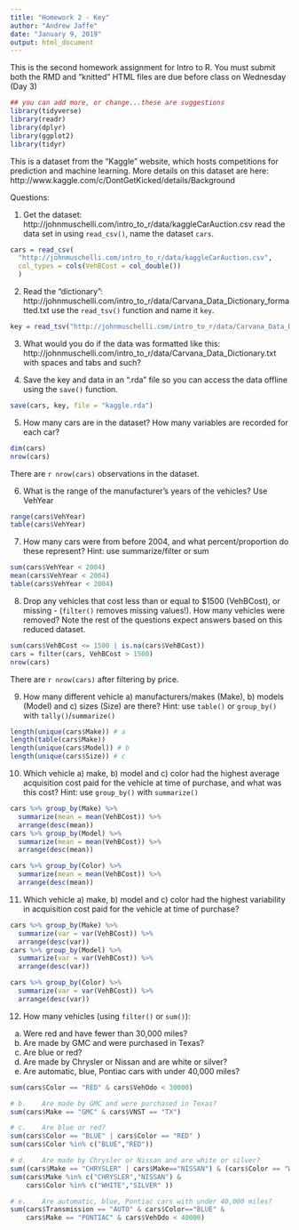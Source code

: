 ```yaml
---
title: "Homework 2 - Key"
author: "Andrew Jaffe"
date: "January 9, 2019"
output: html_document
---
```


This is the second homework assignment for Intro to R. You must submit both the RMD and "knitted" HTML files are due before class on Wednesday (Day 3)

```r
## you can add more, or change...these are suggestions
library(tidyverse)
library(readr)
library(dplyr)
library(ggplot2)
library(tidyr)
```

This is a dataset from the "Kaggle" website, which hosts competitions for prediction and machine learning. More details on this dataset are here: http://www.kaggle.com/c/DontGetKicked/details/Background

Questions: 

1)	Get the dataset: http://johnmuschelli.com/intro_to_r/data/kaggleCarAuction.csv
read the data set in using `read_csv()`, name the dataset `cars`.

```r
cars = read_csv(
  "http://johnmuschelli.com/intro_to_r/data/kaggleCarAuction.csv",
  col_types = cols(VehBCost = col_double())
  )
```

2)	Read the "dictionary": http://johnmuschelli.com/intro_to_r/data/Carvana_Data_Dictionary_formatted.txt
use the `read_tsv()` function and name it `key`. 

```r
key = read_tsv("http://johnmuschelli.com/intro_to_r/data/Carvana_Data_Dictionary_formatted.txt")
```

3) What would you do if the data was formatted like this: http://johnmuschelli.com/intro_to_r/data/Carvana_Data_Dictionary.txt with spaces and tabs and such?


4) Save the key and data in an ".rda" file so you can access the data offline using the `save()` function. 

```r
save(cars, key, file = "kaggle.rda")
```

5)	How many cars are in the dataset? How many variables are recorded for each car?

```r
dim(cars)
nrow(cars)
```

There are `r nrow(cars)` observations in the dataset.

6) What is the range of the manufacturer's years of the vehicles? Use VehYear

```r
range(cars$VehYear)
table(cars$VehYear)
```

7) How many cars were from before 2004, and what percent/proportion do these represent? Hint: use summarize/filter or sum

```r
sum(cars$VehYear < 2004)
mean(cars$VehYear < 2004)
table(cars$VehYear < 2004)
```

8) Drop any vehicles that cost less than or equal to $1500 (VehBCost), or missing - (`filter()` removes missing values!). How many vehicles were removed? 
Note the rest of the questions expect answers based on this reduced dataset.

```r
sum(cars$VehBCost <= 1500 | is.na(cars$VehBCost))
cars = filter(cars, VehBCost > 1500)
nrow(cars)
```

There are `r nrow(cars)` after filtering by price.

9) How many different vehicle a) manufacturers/makes (Make), b) models (Model) and c) sizes (Size) are there? Hint: use `table()` or `group_by()` with `tally()`/`summarize()`

```r
length(unique(cars$Make)) # a
length(table(cars$Make))
length(unique(cars$Model)) # b
length(unique(cars$Size)) # c
```

10)	Which vehicle a) make, b) model and c) color had the highest average acquisition cost paid for the vehicle at time of purchase, and what was this cost? Hint: use  `group_by()` with `summarize()`

```r
cars %>% group_by(Make) %>% 
  summarize(mean = mean(VehBCost)) %>% 
  arrange(desc(mean))
cars %>% group_by(Model) %>% 
  summarize(mean = mean(VehBCost)) %>% 
  arrange(desc(mean))

cars %>% group_by(Color) %>% 
  summarize(mean = mean(VehBCost)) %>% 
  arrange(desc(mean))
```

11)	Which vehicle a) make, b) model and c) color had the highest variability in acquisition cost paid for the vehicle at time of purchase?

```r
cars %>% group_by(Make) %>% 
  summarize(var = var(VehBCost)) %>% 
  arrange(desc(var))
cars %>% group_by(Model) %>% 
  summarize(var = var(VehBCost)) %>% 
  arrange(desc(var))

cars %>% group_by(Color) %>% 
  summarize(var = var(VehBCost)) %>% 
  arrange(desc(var))
```

12)	 How many vehicles (using `filter()` or `sum()`):
 a. Were red and have fewer than 30,000 miles?
 b. Are made by GMC and were purchased in Texas? 
 c. Are blue or red?
 d. Are made by Chrysler or Nissan and are white or silver?
 e. Are automatic, blue, Pontiac cars with under 40,000 miles? 
 
```r
sum(cars$Color == "RED" & cars$VehOdo < 30000)

# b.	Are made by GMC and were purchased in Texas? 
sum(cars$Make == "GMC" & cars$VNST == "TX")

# c.	Are blue or red?
sum(cars$Color == "BLUE" | cars$Color == "RED" )
sum(cars$Color %in% c("BLUE","RED"))

# d.	Are made by Chrysler or Nissan and are white or silver? 
sum((cars$Make == "CHRYSLER" | cars$Make=="NISSAN") & (cars$Color == "WHITE" | cars$Color == "WHITE" ))
sum(cars$Make %in% c("CHRYSLER","NISSAN") & 
	cars$Color %in% c("WHITE","SILVER" ))

# e.	Are automatic, blue, Pontiac cars with under 40,000 miles? 
sum(cars$Transmission == "AUTO" & cars$Color=="BLUE" & 
	cars$Make == "PONTIAC" & cars$VehOdo < 40000)

```
